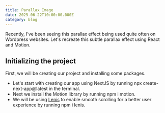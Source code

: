 ```yaml
---
title: Parallax Image
date: 2025-06-22T10:00:00.000Z
category: blog
---
```


Recently, I've been seeing this parallax effect being used quite often on Wordpress websites. Let's recreate this subtle parallax effect using React and Motion.

<MP4Video video="https://res.cloudinary.com/di81zcvbz/video/upload/v1750542891/Blog/Parallax_Image_Small_yrpvdt.mp4" />

## Initializing the project

First, we will be creating our project and installing some packages.

* Let's start with creating our app using NextJS by running npx create-next-app\@latest in the terminal.
* Next we install the Motion library by running npm i motion.
* We will be using [Lenis](https://github.com/darkroomengineering/lenis/blob/main/README.md) to enable smooth scrolling for a better user experience by running npm i lenis.
